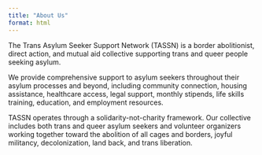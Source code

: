```yaml
---
title: "About Us"
format: html
---
```


The Trans Asylum Seeker Support Network (TASSN) is a border abolitionist, direct action, and mutual aid collective supporting trans and queer people seeking asylum.

We provide comprehensive support to asylum seekers throughout their asylum processes and beyond, including community connection, housing assistance, healthcare access, legal support, monthly stipends, life skills training, education, and employment resources.

TASSN operates through a solidarity-not-charity framework. Our collective includes both trans and queer asylum seekers and volunteer organizers working together toward the abolition of all cages and borders, joyful militancy, decolonization, land back, and trans liberation.
